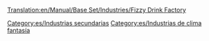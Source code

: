 [[Translation:en/Manual/Base Set/Industries/Fizzy Drink Factory]]

{{es/Industrias| nombre = Fábrica de refrescos
| imagen = en/FizzyDrinkFactory.png
| climas = [[es/Manual/Clima|Fantasía]]
| acepta = [[es/Manual/Base Set/Cargos/Cola|Cola]], [[es/Manual/Base Set/Cargos/Burbujas|Burbujas]]
| produce= [[es/Manual/Base Set/Cargos/Refrescos|Refrescos]]
| notas  = 
}}


[[Category:es/Industrias secundarias]]
[[Category:es/Industrias de clima fantasía]]